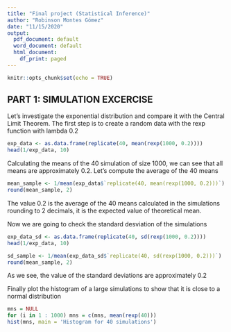 ```yaml
---
title: "Final project (Statistical Inference)"
author: "Robinson Montes Gómez"
date: "11/15/2020"
output:
  pdf_document: default
  word_document: default
  html_document:
    df_print: paged
---
```


```r
knitr::opts_chunk$set(echo = TRUE)
```

## PART 1: SIMULATION EXCERCISE

Let's investigate the exponential distribution and compare it with the Central Limit Theorem. The first step is to create a random data with the rexp function with lambda 0.2

```r
exp_data <- as.data.frame(replicate(40, mean(rexp(1000, 0.2))))
head(1/exp_data, 10)
```
Calculating the means of the 40 simulation of size 1000, we can see that all means are approximately 0.2. Let's compute the average of the 40 means

```r
mean_sample <- 1/mean(exp_data$`replicate(40, mean(rexp(1000, 0.2)))`)
round(mean_sample, 2)
```
The value 0.2 is the average of the 40 means calculated in the simulations rounding to 2 decimals, it is the expected value of theoretical mean.

Now we are going to check the standard desviation of the simulations

```r
exp_data_sd <- as.data.frame(replicate(40, sd(rexp(1000, 0.2))))
head(1/exp_data, 10)
```

```r
sd_sample <- 1/mean(exp_data_sd$`replicate(40, sd(rexp(1000, 0.2)))`)
round(mean_sample, 2)
```
As we see, the value of the standard deviations are approximately 0.2

Finally plot the histogram of a large simulations to show that it is close to a normal distribution

```r
mns = NULL
for (i in 1 : 1000) mns = c(mns, mean(rexp(40)))
hist(mns, main = 'Histogram for 40 simulations')
```

